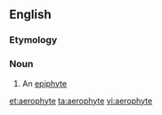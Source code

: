 ==English==

===Etymology===
{{confix|aero|phyte|t1=air|t2=plant|lang=en}}

===Noun===
{{en-noun}}

# An [[epiphyte]]

[[et:aerophyte]]
[[ta:aerophyte]]
[[vi:aerophyte]]